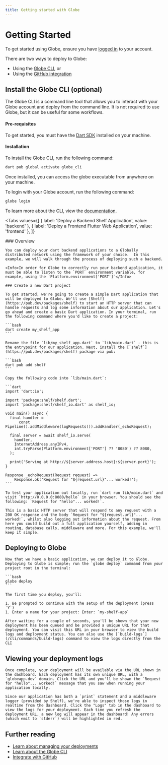 ```yaml
---
title: Getting started with Globe
---
```


# Getting Started

To get started using Globe, ensure you have [logged in](https://globe.dev/login) to your account.

There are two ways to deploy to Globe:
- Using the [Globe CLI](#install-the-globe-cli-optional), or
- Using the [GitHub integration](/deployments/github-integration)

## Install the Globe CLI (optional)

The Globe CLI is a command line tool that allows you to interact with your Globe account and deploy from the command line. It is not required to use Globe, but it can be useful for some workflows.

#### Pre-requisites

To get started, you must have the [Dart SDK](https://dart.dev/get-dart) installed on your machine.

#### Installation

To install the Globe CLI, run the following command:

```bash
dart pub global activate globe_cli
```

Once installed, you can access the globe executable from anywhere on your machine.

To login with your Globe account, run the following command:

```bash
globe login
```

To learn more about the CLI, view the [documentation](/cli).

<Tabs
  values={[
    { label: 'Deploy a Backend Shelf Application', value: 'backend' },
    { label: 'Deploy a Frontend Flutter Web Application', value: 'frontend' },
  ]}
>
  <TabItem value="backend">
    ### Overview

    You can deploy your dart backend applications to a Globally distributed network using the framework of your choice.  In this example, we will walk through the process of deploying such a backend.

    <Info>In order for Globe to correctly run your backend application, it must be able to listen to the `PORT` environment variable, for example, using the `Platform.environment['PORT']`</Info>

    ### Create a new Dart project

    To get started, we're going to create a simple Dart application that will be deployed to Globe. We'll use [Shelf](https://pub.dev/packages/shelf) to start an HTTP server that can handle requests and log some information about our application. Let's go ahead and create a basic Dart application. In your terminal, run the following command where you'd like to create a project:

    ```bash
    dart create my_shelf_app
    ```

    Rename the file `lib/my_shelf_app.dart` to `lib/main.dart` - this is the entrypoint for our application. Next, install the [`shelf`](https://pub.dev/packages/shelf) package via pub:

    ```bash
    dart pub add shelf
    ```

    Copy the following code into `lib/main.dart`:

    ```dart
    import 'dart:io';

    import 'package:shelf/shelf.dart';
    import 'package:shelf/shelf_io.dart' as shelf_io;

    void main() async {
      final handler =
          const Pipeline().addMiddleware(logRequests()).addHandler(_echoRequest);

      final server = await shelf_io.serve(
        handler,
        InternetAddress.anyIPv4,
        int.tryParse(Platform.environment['PORT'] ?? '8080') ?? 8080,
      );

      print('Serving at http://${server.address.host}:${server.port}');
    }

    Response _echoRequest(Request request) =>
        Response.ok('Request for "${request.url}"... worked!');
    ```

    To test your application out locally, run `dart run lib/main.dart` and visit `http://0.0.0.0:8080/hello` in your browser. You should see the following: `Request for "hello"... worked!`.

    This is a basic HTTP server that will respond to any request with a 200 OK response and the body `Request for "${request.url}"... worked!`, whilst also logging out information about the request. From here you could build out a full application yourself, adding in routing, database calls, middleware and more. For this example, we'll keep it simple.

## Deploying to Globe

    Now that we have a basic application, we can deploy it to Globe. Deploying to Globe is simple; run the `globe deploy` command from your project root in the terminal:

    ```bash
    globe deploy
    ```

    The first time you deploy, you'll:

    1. Be prompted to continue with the setup of the deployment (press `Y`)
    1. Enter a name for your project: Enter: `my-shelf-app`

    After waiting for a couple of seconds, you'll be shown that your new deployment has been queued and be provided a unique URL for that deployment. You can visit this URL in your browser to view the build logs and deployment status. You can also use the [`build-logs`](/cli/commands/build-logs) command to view the logs directly from the CLI

## Viewing your deployment logs

    Once complete, your deployment will be available via the URL shown in the dashboard. Each deployment has its own unique URL, with a `globeapp.dev` domain. Click the URL and you'll be shown the `Request for "hello"... worked!` message that you saw when running your application locally.

    Since our application has both a `print` statement and a middleware logger (provided by Shelf), we're able to inspect those logs in realtime from the dashboard. Click the "Logs" tab in the dashboard to view the logs for your deployment. Each time you refresh the deployment URL, a new log will appear in the dashboard! Any errors (which emit to `stderr`) will be highlighted in red.
  </TabItem>

  <TabItem value="frontend">
  </TabItem>
</Tabs>


## Further reading

- [Learn about managing your deployments](/deployments)
- [Learn about the Globe CLI](/cli)
- [Integrate with GitHub](/deployments/github-integration)

